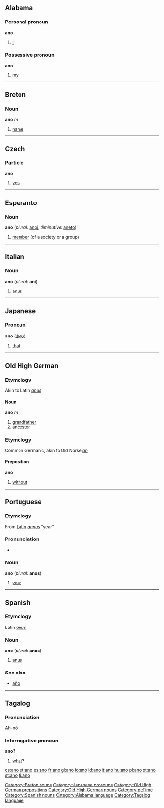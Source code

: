 {{see|año}}

==Alabama==
===Personal pronoun===
'''ano'''
# [[I]]

===Possessive pronoun===
'''ano'''
# [[my]]

----

==Breton==
===Noun===
'''ano''' ''m''

# [[name]]

[[Category:Breton nouns]]

----

==Czech==
===Particle===
'''ano'''

#[[yes]]

----

==Esperanto==
===Noun===
'''ano''' (''plural:'' [[anoj]], ''diminutive:'' [[aneto]])

# [[member]] (of a society or a group)

----

==Italian==
===Noun===
'''ano''' {{m}} (''plural:'' '''ani''')

#[[anus]]

----

==Japanese==
===Pronoun===
'''ano''' ([[あの]])

#[[that]]

[[Category:Japanese pronouns]]

----

==Old High German==
===Etymology===
Akin to Latin ''[[anus]]''
====Noun====
'''ano''' ''m''

# [[grandfather]]
# [[ancestor]]

===Etymology===
Common Germanic, akin to Old Norse ''[[án]]''
====Preposition====
'''āno'''

# [[without]]

[[Category:Old High German prepositions]]
[[Category:Old High German nouns]]

----

==Portuguese==
[[Category:pt:Time]]
===Etymology===
From [[Latin]] ''[[annus]]'' "year"
===Pronunciation===
*{{IPA|/'ʌnu/}}

===Noun===
'''ano''' {{m}} (''plural:'' '''anos''')

#[[year]]

----

==Spanish==
===Etymology===
Latin ''[[anus]]''

===Noun===
'''ano''' {{m}} (''plural:'' '''anos''')

#[[anus]]

[[Category:Spanish nouns]]

===See also===
*[[año]]

----

==Tagalog==
===Pronunciation===
Ah-nó

===Interrogative pronoun===
'''ano?'''

#[[what]]?

[[Category:Alabama language]]
[[Category:Tagalog language]]

[[cs:ano]]
[[et:ano]]
[[es:ano]]
[[fr:ano]]
[[gl:ano]]
[[io:ano]]
[[id:ano]]
[[it:ano]]
[[hu:ano]]
[[pl:ano]]
[[pt:ano]]
[[st:ano]]
[[fi:ano]]